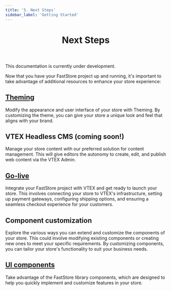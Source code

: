 ```yaml
---
title: '5. Next Steps'
sidebar_label: 'Getting Started'
---
```



<header>

# Next Steps

</header>

<Callout type="warning" emoji="⚠️">
This documentation is currently under development.
</Callout>


Now that you have your FastStore project up and running, it's important to take advantage of additional resources to enhance your store experience:

## [Theming](/docs/brandless)

Modify the appearance and user interface of your store with Theming. By customizing the theme, you can give your store a unique look and feel that aligns with your brand.

## VTEX Headless CMS (coming soon!)

Manage your store content with our preferred solution for content management. This will give editors the autonomy to create, edit, and publish web content via the VTEX Admin.

## [Go-live](/docs/go-live/overview)

Integrate your FastStore project with VTEX and get ready to launch your store. This involves connecting your store to VTEX's infrastructure, setting up payment gateways, configuring shipping options, and ensuring a seamless checkout experience for your customers.

## Component customization

Explore the various ways you can extend and customize the components of your store. This could involve modifying existing components or creating new ones to meet your specific requirements. By customizing components, you can tailor your store's functionality to suit your business needs.

## [UI components](/components)

Take advantage of the FastStore library components, which are designed to help you quickly implement and customize features in your store.
